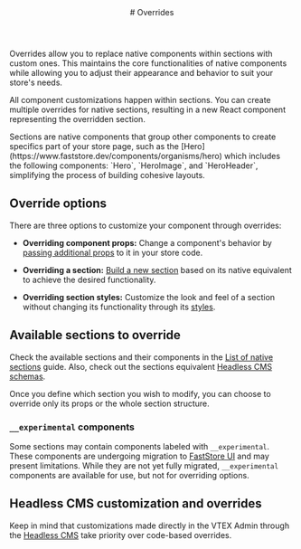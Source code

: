 

<header>
# Overrides
</header>

Overrides allow you to replace native components within sections with custom ones. This maintains the core functionalities of native components while allowing you to adjust their appearance and behavior to suit your store's needs.

All component customizations happen within sections. You can create multiple overrides for native sections, resulting in a new React component representing the overridden section.

<Callout type="info" emoji="ℹ️">
  Sections are native components that group other components to create specifics part of your store page, such as the [Hero](https://www.faststore.dev/components/organisms/hero) which includes the following components: `Hero`, `HeroImage`, and `HeroHeader`,
  simplifying the process of building cohesive layouts.
</Callout> 

## Override options

There are three options to customize your component through overrides:

- **Overriding component props:** Change a component's behavior by [passing additional props](https://www.faststore.dev/docs/building-sections/overrides/override-component-props) to it in your store code.
 
- **Overriding a section:** [Build a new section](https://www.faststore.dev/docs/building-sections/overrides/override-component) based on its native equivalent to achieve the desired functionality.

- **Overriding section styles:** Customize the look and feel of a section without changing its functionality through its [styles](https://www.faststore.dev/docs/building-sections/overrides/override-section-styles).

## Available sections to override

Check the available sections and their components in the [List of native sections](https://www.faststore.devhttp/docs/building-sections/overrides/list-of-native-sections) guide. 
Also, check out the sections equivalent [Headless CMS schemas](https://developers.vtex.com/docs/guides/faststore/headless-cms-3-adding-content-types-and-sections#step-3-adding-sections-to-the-headless-cms). 

Once you define which section you wish to modify, you can choose to override only its props or the whole section structure.

### `__experimental` components

Some sections may contain components labeled with `__experimental`. These components are undergoing migration to [FastStore UI](https://developers.vtex.com/docs/guides/faststore/components-index) and may present limitations. 
While they are not yet fully migrated, `__experimental` components are available for use, but not for overriding options.

## Headless CMS customization and overrides

Keep in mind that customizations made directly in the VTEX Admin through the [Headless CMS](https://developers.vtex.com/docs/guides/faststore/headless-cms-overview) take priority over code-based overrides.

